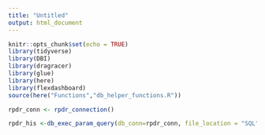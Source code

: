 ```yaml
---
title: "Untitled"
output: html_document
---
```


```r
knitr::opts_chunk$set(echo = TRUE)
library(tidyverse)
library(DBI)
library(dragracer)
library(glue)
library(here)
library(flexdashboard)
source(here("Functions","db_helper_functions.R"))
```


```r
rpdr_conn <- rpdr_connection()

rpdr_his <-db_exec_param_query(db_conn=rpdr_conn, file_location = "SQL", file_name = "select_all_tbl.sql",table_name=DBI::SQL("rpdr_hist"))
```

